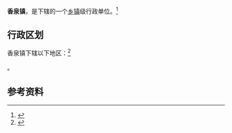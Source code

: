 {{中国乡级行政区|61/03/04/112/000}}

'''香泉镇'''，是{{PRC admin/fullname|61/03/04/112/000|3}}下辖的一个[[乡镇|乡镇]]级行政单位。<ref>{{PRC admin/ref sgc|{{PRC admin/parent|61/03/04/112/000}}}}</ref>

== 行政区划 ==

香泉镇下辖以下地区：<ref>{{PRC admin/ref sgc|61/03/04/112/000}}</ref>

{{PRC admin/children|61/03/04/112/000}}。

== 参考资料 ==

{{reflist}}

{{行政区划小作品}}
{{PRC admin/navcat|61/03/04/112/000}}